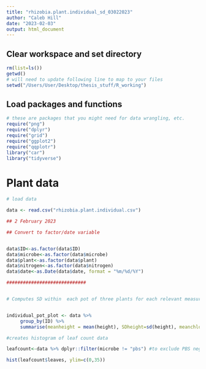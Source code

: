 ---
title: "rhizobia.plant.individual_sd_03022023"
author: "Caleb Hill"
date: "2023-02-03"
output: html_document
---

## Clear workspace and set directory
```{r setup}
rm(list=ls())
getwd()
# will need to update following line to map to your files
setwd("/Users/User/Desktop/thesis_stuff/R_working")
```

## Load packages and functions
```{r}
# these are packages that you might need for data wrangling, etc.
require("png")
require("dplyr")
require("grid")
require("ggplot2")
require("qqplotr")
library("car")
library("tidyverse")


```


# Plant data

```{r}
# load data

data <- read.csv("rhizobia.plant.individual.csv")
```


``` {r}
## 2 February 2023

## Convert to factor/date variable


data$ID<-as.factor(data$ID)
data$microbe<-as.factor(data$microbe)
data$plant<-as.factor(data$plant)
data$nitrogen<-as.factor(data$nitrogen)
data$date<-as.Date(data$date, format = "%m/%d/%Y")

```


```{r}
#############################


# Computes SD within  each pot of three plants for each relevant measure


individual_pot_plot <- data %>%
     group_by(ID) %>% 
     summarise(meanheight = mean(height), SDheight=sd(height), meanchloro = mean(chlorophyll), SDchloro=sd(chlorophyll), meanleaves = mean(leaves), SDleaves=sd(leaves))

```


```{r}

#creates histogram of leaf count data

leafcount<-data %>% dplyr::filter(microbe != "pbs") #to exclude PBS negative controls; can be edited to filter out WT

hist(leafcount$leaves, ylim=c(0,35))

```
